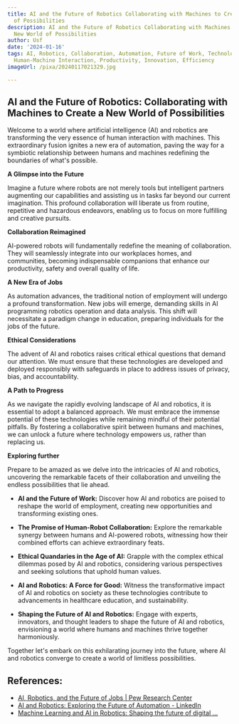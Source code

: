 ```yaml
---
title: AI and the Future of Robotics Collaborating with Machines to Create a New World
  of Possibilities
description: AI and the Future of Robotics Collaborating with Machines to Create a
  New World of Possibilities
author: Usf
date: '2024-01-16'
tags: AI, Robotics, Collaboration, Automation, Future of Work, Technological Advancement,
  Human-Machine Interaction, Productivity, Innovation, Efficiency
imageUrl: /pixa/20240117021329.jpg

---
```

## AI  and the Future of Robotics: Collaborating with Machines to Create  a New World of  Possibilities

Welcome to a world where artificial intelligence (AI) and robotics are transforming the very essence of human interaction with machines. This extraordinary fusion ignites a new era of automation, paving  the way for a symbiotic relationship between humans and  machines redefining the  boundaries of what's possible.

**A Glimpse into the Future**

Imagine  a future  where robots are not merely  tools but intelligent partners augmenting our capabilities and assisting us in tasks far beyond our current imagination.  This  profound collaboration will liberate  us  from  routine, repetitive and  hazardous  endeavors, enabling us to focus on more fulfilling and creative pursuits.

**Collaboration Reimagined**

AI-powered robots will fundamentally redefine the meaning of collaboration. They will seamlessly integrate into our workplaces homes, and communities, becoming indispensable companions that enhance  our productivity, safety and overall quality of life.

**A New Era of Jobs**

As  automation advances, the traditional notion of employment will undergo a profound transformation. New jobs will emerge, demanding skills in AI programming robotics operation and data analysis. This shift will necessitate a paradigm change in education, preparing individuals for the jobs of the future.

**Ethical Considerations**

The advent of AI and robotics raises critical ethical questions that demand our attention. We must ensure that these technologies are developed and deployed responsibly with safeguards in place to address issues of privacy, bias, and accountability.

**A Path to Progress**

As we navigate the rapidly evolving landscape of AI and  robotics, it is essential to adopt a balanced approach. We must embrace the  immense potential of these technologies while remaining mindful of their  potential pitfalls. By fostering a collaborative spirit between humans and machines, we can  unlock a  future where  technology  empowers us, rather than replacing us.

**Exploring further**

Prepare to be amazed as we delve into  the intricacies of AI  and robotics,  uncovering the remarkable  facets of their collaboration and  unveiling the endless possibilities  that lie ahead.

* **AI and the Future of Work:** Discover how AI  and robotics are  poised to reshape the world of  employment,  creating new opportunities and transforming existing ones.

* **The Promise of Human-Robot  Collaboration:** Explore the remarkable synergy between humans and AI-powered robots, witnessing how their combined efforts  can achieve extraordinary feats.

* **Ethical Quandaries in the Age  of AI:** Grapple with the complex ethical dilemmas  posed by AI and  robotics, considering various perspectives and seeking solutions that uphold  human values.

* **AI and Robotics:  A Force for Good:** Witness the  transformative impact of AI and robotics on society as these technologies contribute  to advancements in healthcare education, and sustainability.

* **Shaping the Future of AI and Robotics:** Engage with experts, innovators, and thought leaders to shape the future  of AI and robotics, envisioning a world where humans and machines thrive together harmoniously.

Together let's embark on this exhilarating journey into the future, where AI and  robotics converge to create a world of  limitless possibilities.

## References:
- [AI, Robotics, and the Future of Jobs | Pew Research Center](https://www.pewresearch.org/internet/2014/08/06/future-of-jobs/)
- [AI and Robotics: Exploring the Future of Automation - LinkedIn](https://www.linkedin.com/pulse/ai-robotics-exploring-future-automation-datathick)
- [Machine Learning and AI in Robotics: Shaping the future of digital ...](https://stefanini.com/en/insights/news/machine-learning-and-ai-in-robotics-shaping-the-future-of-digital-advancements)
